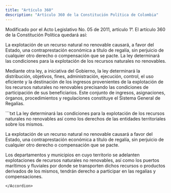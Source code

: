 ```yaml
---
title: "Artículo 360"
description: "Artículo 360 de la Constitución Política de Colombia"
---
```


<Warning>Modificado por el Acto Legislativo No. 05 de 2011, artículo 1°. El artículo 360 de la Constitución Política quedará así: </Warning>

La explotación de un recurso natural no renovable causará, a favor del Estado, una contraprestación económica a título de regalía, sin perjuicio de cualquier otro derecho o compensación que se pacte. La ley determinará las condiciones para la explotación de los recursos naturales no renovables.

Mediante otra ley, a iniciativa del Gobierno, la ley determinará la distribución, objetivos, fines, administración, ejecución, control, el uso eficiente y la destinación de los ingresos provenientes de la explotación de los recursos naturales no renovables precisando las condiciones de participación de sus beneficiarios. Este conjunto de ingresos, asignaciones, órganos, procedimientos y regulaciones constituye el Sistema General de Regalías.  

<Accordion title="Artículo original antes de la modificación:">
```txt
La ley determinará las condiciones para la explotación de los recursos
naturales no renovables así como los derechos de las entidades
territoriales sobre los mismos.

La explotación de un recurso natural no renovable causará a favor del
Estado, una contraprestación económica a título de regalía, sin
perjuicio de cualquier otro derecho o compensación que se pacte.

Los departamentos y municipios en cuyo territorio se adelanten
explotaciones de recursos naturales no renovables, así como los
puertos marítimos y fluviales por donde se transporten dichos recursos
o productos derivados de los mismos, tendrán derecho a participar en
las regalías y compensaciones.
```
</Accordion>
